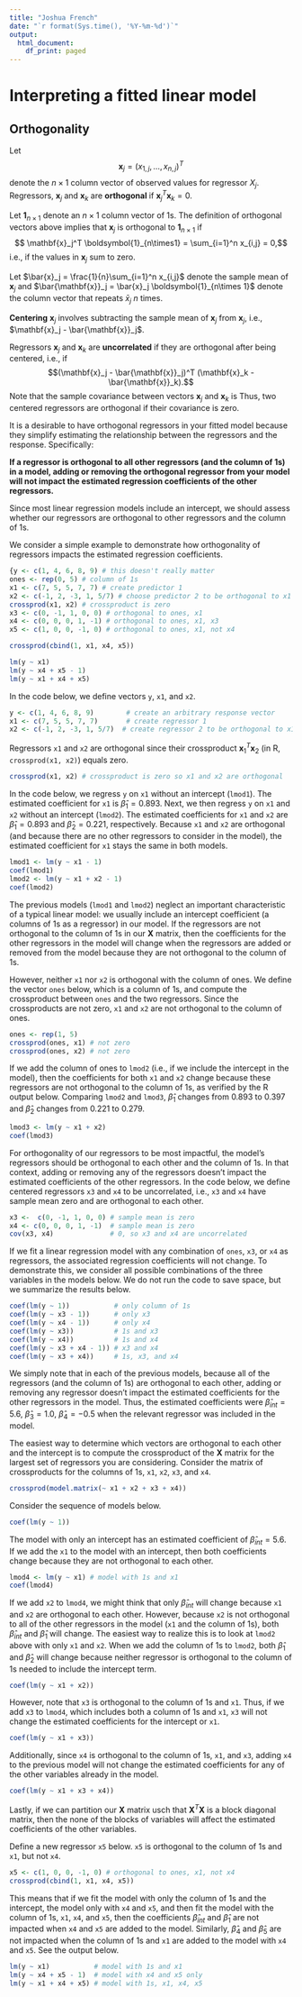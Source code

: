 ```yaml
---
title: "Joshua French"
date: "`r format(Sys.time(), '%Y-%m-%d')`"
output:
  html_document:
    df_print: paged
---
```


# Interpreting a fitted linear model

## Orthogonality

Let $$\mathbf{x}_j=(x_{1,j},\ldots,x_{n,j})^T$$ denote the $n\times 1$ column vector of observed values for regressor $X_j$. Regressors, $\mathbf{x}_j$ and $\mathbf{x}_k$ are **orthogonal** if $\mathbf{x}_j^T \mathbf{x}_k=0$. 

Let $\boldsymbol{1}_{n\times1}$ denote an $n\times 1$ column vector of 1s. The definition of orthogonal vectors above implies that $\mathbf{x}_j$ is orthogonal to $\boldsymbol{1}_{n\times1}$ if $$
\mathbf{x}_j^T \boldsymbol{1}_{n\times1} = \sum_{i=1}^n x_{i,j} = 0,$$
i.e., if the values in $\mathbf{x}_j$ sum to zero.

Let $\bar{x}_j = \frac{1}{n}\sum_{i=1}^n x_{i,j}$ denote the sample mean of $\mathbf{x}_j$ and $\bar{\mathbf{x}}_j = \bar{x}_j \boldsymbol{1}_{n\times 1}$ denote the column vector that repeats $\bar{x}_j$ $n$ times. 

**Centering** $\mathbf{x}_j$ involves subtracting the sample mean of $\mathbf{x}_j$ from $\mathbf{x}_j$, i.e., $\mathbf{x}_j - \bar{\mathbf{x}}_j$. 

Regressors $\mathbf{x}_j$ and $\mathbf{x}_k$ are **uncorrelated** if they are orthogonal after being centered, i.e., if
$$(\mathbf{x}_j - \bar{\mathbf{x}}_j)^T (\mathbf{x}_k - \bar{\mathbf{x}}_k).$$
Note that the sample covariance between vectors $\mathbf{x}_j$ and $\mathbf{x}_k$ is 
\begin{align*}
\widehat{\mathrm{cov}}(\mathbf{x}_j, \mathbf{x}_k) &= \frac{1}{n}\sum_{i=1}^n (x_i,j - \bar{x}_j)(x_i,k - \bar{x}_k) \\
 &= \frac{1}{n-1}(\mathbf{x}_j - \bar{\mathbf{x}}_j)^T (\mathbf{x}_k - \bar{\mathbf{x}}_k).
\end{align*}
Thus, two centered regressors are orthogonal if their covariance is zero.

It is a desirable to have orthogonal regressors in your fitted model because they simplify estimating the relationship between the regressors and the response.  Specifically:

**If a regressor is orthogonal to all other regressors (and the column of 1s) in a model, adding or removing the orthogonal regressor from your model will not impact the estimated regression coefficients of the other regressors.**

Since most linear regression models include an intercept, we should assess whether our regressors are orthogonal to other regressors and the column of 1s.

We consider a simple example to demonstrate how orthogonality of regressors impacts the estimated regression coefficients.

```r
{y <- c(1, 4, 6, 8, 9) # this doesn't really matter
ones <- rep(0, 5) # column of 1s
x1 <- c(7, 5, 5, 7, 7) # create predictor 1
x2 <- c(-1, 2, -3, 1, 5/7) # choose predictor 2 to be orthogonal to x1
crossprod(x1, x2) # crossproduct is zero
x3 <- c(0, -1, 1, 0, 0) # orthogonal to ones, x1
x4 <- c(0, 0, 0, 1, -1) # orthogonal to ones, x1, x3
x5 <- c(1, 0, 0, -1, 0) # orthogonal to ones, x1, not x4

crossprod(cbind(1, x1, x4, x5))

lm(y ~ x1)
lm(y ~ x4 + x5 - 1)
lm(y ~ x1 + x4 + x5)
```

In the code below, we define vectors `y`, `x1`, and `x2`. 
```r
y <- c(1, 4, 6, 8, 9)        # create an arbitrary response vector
x1 <- c(7, 5, 5, 7, 7)       # create regressor 1
x2 <- c(-1, 2, -3, 1, 5/7)  # create regressor 2 to be orthogonal to x1
```

Regressors `x1` and `x2` are orthogonal since their crossproduct $\mathbf{x}_1^T \mathbf{x}_2$ (in R, `crossprod(x1, x2)`) equals zero. 
```r
crossprod(x1, x2) # crossproduct is zero so x1 and x2 are orthogonal
```
In the code below, we regress `y` on `x1` without an intercept (`lmod1`). The estimated coefficient for `x1` is $\hat{\beta}_1=0.893$. Next, we then regress `y` on `x1` and `x2` without an intercept (`lmod2`). The estimated coefficients for `x1` and `x2` are $\hat{\beta}_1=0.893$ and $\hat{\beta}_2=0.221$, respectively. Because `x1` and `x2` are orthogonal (and because there are no other regressors to consider in the model), the estimated coefficient for `x1` stays the same in both models.
```r
lmod1 <- lm(y ~ x1 - 1)
coef(lmod1)
lmod2 <- lm(y ~ x1 + x2 - 1)
coef(lmod2)
```

The previous models (`lmod1` and `lmod2`) neglect an important characteristic of a typical linear model: we usually include an intercept coefficient (a columns of 1s as a regressor) in our model. If the regressors are not orthogonal to the column of 1s in our $\mathbf{X}$ matrix, then the coefficients for the other regressors in the model will change when the regressors are added or removed from the model because they are not orthogonal to the column of 1s.

However, neither `x1` nor `x2` is orthogonal with the column of ones. We define the vector `ones` below, which is a column of 1s, and compute the crossproduct between `ones` and the two regressors. Since the crossproducts are not zero, `x1` and `x2` are not orthogonal to the column of ones.
```r
ones <- rep(1, 5)
crossprod(ones, x1) # not zero
crossprod(ones, x2) # not zero
```

If we add the column of ones to `lmod2` (i.e., if we include the intercept in the model), then the coefficients for both `x1` and `x2` change because these regressors are not orthogonal to the column of 1s, as verified by the R output below. Comparing `lmod2` and `lmod3`, $\hat{\beta}_1$ changes from $0.893$ to $0.397$ and $\hat{\beta}_2$ changes from $0.221$ to $0.279$.

```r
lmod3 <- lm(y ~ x1 + x2)
coef(lmod3)
```
For orthogonality of our regressors to be most impactful, the model's regressors should be orthogonal to each other and the column of 1s. In that context, adding or removing any of the regressors doesn't impact the estimated coefficients of the other regressors. In the code below, we define centered regressors `x3` and `x4` to be uncorrelated, i.e., `x3` and `x4` have sample mean zero and are orthogonal to each other.

```r
x3 <-  c(0, -1, 1, 0, 0) # sample mean is zero
x4 <- c(0, 0, 0, 1, -1)  # sample mean is zero
cov(x3, x4)              # 0, so x3 and x4 are uncorrelated
```

If we fit a linear regression model with any combination of `ones`, `x3`, or `x4` as regressors, the associated regression coefficients will not change. To demonstrate this, we consider all possible combinations of the three variables in the models below. We do not run the code to save space, but we summarize the results below.

```r
coef(lm(y ~ 1))           # only column of 1s
coef(lm(y ~ x3 - 1))      # only x3
coef(lm(y ~ x4 - 1))      # only x4
coef(lm(y ~ x3))          # 1s and x3
coef(lm(y ~ x4))          # 1s and x4
coef(lm(y ~ x3 + x4 - 1)) # x3 and x4
coef(lm(y ~ x3 + x4))     # 1s, x3, and x4
```
We simply note that in each of the previous models, because all of the regressors (and the column of 1s) are orthogonal to each other, adding or removing any regressor doesn't impact the estimated coefficients for the other regressors in the model. Thus, the estimated coefficients were $\hat{\beta}_{int}=5.6$, $\hat{\beta}_{3}=1.0$, $\hat{\beta}_{4}=-0.5$ when the relevant regressor was included in the model.

The easiest way to determine which vectors are orthogonal to each other and the intercept is to compute the crossproduct of the $\mathbf{X}$ matrix for the largest set of regressors you are considering. Consider the matrix of crossproducts for the columns of 1s, `x1`, `x2`, `x3`, and `x4`.

```r
crossprod(model.matrix(~ x1 + x2 + x3 + x4))
```
Consider the sequence of models below.
```r
coef(lm(y ~ 1))
```
The model with only an intercept has an estimated coefficient of $\hat{\beta}_{int}=5.6$. If we add the `x1` to the model with an intercept, then both coefficients change because they are not orthogonal to each other.
```r
lmod4 <- lm(y ~ x1) # model with 1s and x1
coef(lmod4)
```
If we add `x2` to `lmod4`, we might think that only $\hat{\beta}_{int}$ will change because `x1` and `x2` are orthogonal to each other. However, because `x2` is not orthogonal to all of the other regressors in the model (`x1` and the column of 1s), both $\hat{\beta}_{int}$ and $\hat{\beta}_1$ will change. The easiest way to realize this is to look at `lmod2` above with only `x1` and `x2`. When we add the column of 1s to `lmod2`, both $\hat{\beta}_1$ and $\hat{\beta}_2$ will change because neither regressor is orthogonal to the column of 1s needed to include the intercept term.

```r
coef(lm(y ~ x1 + x2))
```

However, note that `x3` is orthogonal to the column of 1s and `x1`. Thus, if we add `x3` to `lmod4`, which includes both a column of 1s and `x1`, `x3` will not change the estimated coefficients for the intercept or `x1`.

```r
coef(lm(y ~ x1 + x3))
```

Additionally, since `x4` is orthogonal to the column of 1s, `x1`, and `x3`, adding `x4` to the previous model will not change the estimated coefficients for any of the other variables already in the model.

```r
coef(lm(y ~ x1 + x3 + x4))
```

Lastly, if we can partition our $\mathbf{X}$ matrix usch that $\mathbf{X}^T \mathbf{X}$ is a block diagonal matrix, then the none of the blocks of variables will affect the estimated coefficients of the other variables.

Define a new regressor `x5` below. `x5` is orthogonal to the column of 1s and `x1`, but not `x4`. 

```r
x5 <- c(1, 0, 0, -1, 0) # orthogonal to ones, x1, not x4
crossprod(cbind(1, x1, x4, x5))
```

This means that if we fit the model with only the column of 1s and the intercept, the model only with `x4` and `x5`, and then fit the model with the column of 1s, `x1`, `x4`, and `x5`, then the coefficients $\hat{\beta}_{int}$ and $\hat{\beta}_{1}$ are not impacted when `x4` and `x5` are added to the model. Similarly, $\hat{\beta}_{4}$ and $\hat{\beta}_{5}$ are not impacted when the column of 1s and `x1` are added to the model with `x4` and `x5`. See the output below.

```r
lm(y ~ x1)           # model with 1s and x1
lm(y ~ x4 + x5 - 1)  # model with x4 and x5 only
lm(y ~ x1 + x4 + x5) # model with 1s, x1, x4, x5
```



